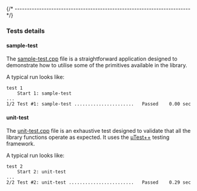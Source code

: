 
{/* ------------------------------------------------------------------------ */}

### Tests details

#### sample-test

The [sample-test.cpp](https://github.com/{{githubProjectOrganization}}/{{githubProjectName}}/blob/xpack/tests/src/sample-test.cpp)
file is a straightforward application designed to demonstrate
how to utilise some of the primitives available in the library.

A typical run looks like:

```console
test 1
    Start 1: sample-test
...
1/2 Test #1: sample-test ......................   Passed    0.00 sec
```

#### unit-test

The [unit-test.cpp](https://github.com/{{githubProjectOrganization}}/{{githubProjectName}}/blob/xpack/tests/src/unit-test.cpp)
file is an exhaustive test designed to validate that all the
library functions operate as expected. It uses the
[µTest++](https://github.com/micro-os-plus/micro-test-plus-xpack)
testing framework.

A typical run looks like:

```console
test 2
    Start 2: unit-test
...
2/2 Test #2: unit-test ........................   Passed    0.29 sec
```

